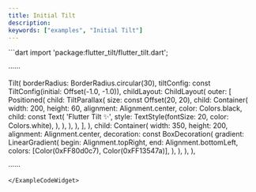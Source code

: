 ```yaml
---
title: Initial Tilt
description:
keywords: ["examples", "Initial Tilt"]
---
```


<ExampleCodeWidget name="InitialTilt" height={850}>
```dart
import 'package:flutter_tilt/flutter_tilt.dart';

······

Tilt(
  borderRadius: BorderRadius.circular(30),
  tiltConfig: const TiltConfig(initial: Offset(-1.0, -1.0)),
  childLayout: ChildLayout(
    outer: [
      Positioned(
        child: TiltParallax(
          size: const Offset(20, 20),
          child: Container(
            width: 200,
            height: 60,
            alignment: Alignment.center,
            color: Colors.black,
            child: const Text(
              'Flutter Tilt ✨',
              style: TextStyle(fontSize: 20, color: Colors.white),
            ),
          ),
        ),
      ),
    ],
  ),
  child: Container(
    width: 350,
    height: 200,
    alignment: Alignment.center,
    decoration: const BoxDecoration(
      gradient: LinearGradient(
        begin: Alignment.topRight,
        end: Alignment.bottomLeft,
        colors: [Color(0xFF80d0c7), Color(0xFF13547a)],
      ),
    ),
  ),
),

······
```
</ExampleCodeWidget>
